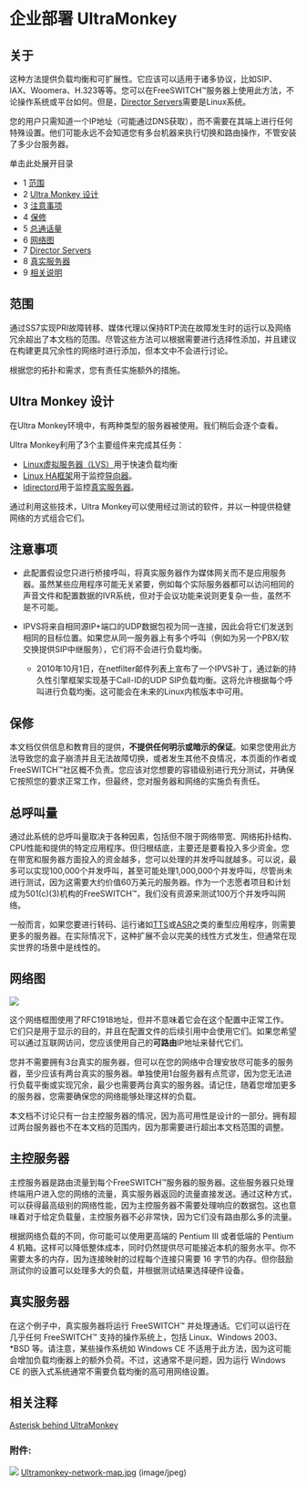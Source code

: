 # 企业部署 UltraMonkey 

 

## 关于

这种方法提供负载均衡和可扩展性。它应该可以适用于诸多协议，比如SIP、IAX、Woomera、H.323等等。您可以在FreeSWITCH™服务器上使用此方法，不论操作系统或平台如何。但是，[Director Servers](#-freeswitch--enterprise-deployment-ultramonkey-)需要是Linux系统。

您的用户只需知道一个IP地址（可能通过DNS获取），而不需要在其端上进行任何特殊设置。他们可能永远不会知道您有多台机器来执行切换和路由操作，不管安装了多少台服务器。

单击此处展开目录

* 1 [范围](#-freeswitch--enterprise-deployment-ultramonkey-)
* 2 [Ultra Monkey 设计](#ultra-monkey-design)
* 3 [注意事项](#-freeswitch--enterprise-deployment-ultramonkey-)
* 4 [保修](#-freeswitch--enterprise-deployment-ultramonkey-)
* 5 [总通话量](#-freeswitch--enterprise-deployment-ultramonkey-)
* 6 [网络图](#-freeswitch--enterprise-deployment-ultramonkey-)
* 7 [Director Servers](#-freeswitch--enterprise-deployment-ultramonkey-)
* 8 [真实服务器](#-freeswitch--enterprise-deployment-ultramonkey-)
* 9 [相关说明](#-freeswitch--enterprise-deployment-ultramonkey-)

## 范围

通过SS7实现PRI故障转移、媒体代理以保持RTP流在故障发生时的运行以及网络冗余超出了本文档的范围。尽管这些方法可以根据需要进行选择性添加，并且建议在构建更具冗余性的网络时进行添加，但本文中不会进行讨论。

根据您的拓扑和需求，您有责任实施额外的措施。

## Ultra Monkey 设计

在Ultra Monkey环境中，有两种类型的服务器被使用。我们稍后会逐个查看。

Ultra Monkey利用了3个主要组件来完成其任务：

* [Linux虚拟服务器（LVS）](http://www.ultramonkey.org/3/lvs.html)用于快速负载均衡
* [Linux HA框架](http://www.ultramonkey.org/3/linux-ha.html)用于监控[导向器](Enterprise-deployment-UltraMonkey_13173269.mdx#-freeswitch--enterprise-deployment-ultramonkey-)。
* [ldirectord](http://www.ultramonkey.org/3/ldirectord.html)用于监控[真实服务器](Enterprise-deployment-UltraMonkey_13173269.mdx#-freeswitch--enterprise-deployment-ultramonkey-)。

通过利用这些技术，Ultra Monkey可以使用经过测试的软件，并以一种提供稳健网络的方式组合它们。

## 注意事项

* 此配置假设您只进行桥接呼叫，将真实服务器作为媒体网关而不是应用服务器。虽然某些应用程序可能无关紧要，例如每个实际服务器都可以访问相同的声音文件和配置数据的IVR系统，但对于会议功能来说则更复杂一些，虽然不是不可能。
* IPVS将来自相同源IP+端口的UDP数据包视为同一连接，因此会将它们发送到相同的目标位置。如果您从同一服务器上有多个呼叫（例如为另一个PBX/软交换提供SIP中继服务），它们将不会进行负载均衡。

   * 2010年10月1日，在netfilter邮件列表上宣布了一个IPVS补丁，通过新的持久性引擎框架实现基于Call-ID的UDP SIP负载均衡。这将允许根据每个呼叫进行负载均衡。这可能会在未来的Linux内核版本中可用。

## 保修

本文档仅供信息和教育目的提供，**不提供任何明示或暗示的保证**。如果您使用此方法导致您的盒子崩溃并且无法故障切换，或者发生其他不良情况，本页面的作者或FreeSWITCH™社区概不负责。您应该对您想要的容错级别进行充分测试，并确保它按照您的要求正常工作，但最终，您对服务器和网络的实施负有责任。

## 总呼叫量

通过此系统的总呼叫量取决于各种因素，包括但不限于网络带宽、网络拓扑结构、CPU性能和提供的特定应用程序。但归根结底，主要还是要看投入多少资金。您在带宽和服务器方面投入的资金越多，您可以处理的并发呼叫就越多。可以说，最多可以实现100,000个并发呼叫，甚至可能处理1,000,000个并发呼叫，尽管尚未进行测试，因为这需要大约价值60万美元的服务器。作为一个志愿者项目和计划成为501(c)(3)机构的FreeSWITCH™，我们没有资源来测试100万个并发呼叫网络。

一般而言，如果您要进行转码、运行诸如[TTS](https://wiki.freeswitch.org/wiki/TTS "TTS")或[ASR](https://wiki.freeswitch.org/wiki/ASR "ASR")之类的重型应用程序，则需要更多的服务器。在实际情况下，这种扩展不会以完美的线性方式发生，但通常在现实世界的场景中是线性的。

## 网络图

![](/attachments/13173269/13173239.jpg)

这个网络框图使用了RFC1918地址，但并不意味着它会在这个配置中正常工作。它们只是用于显示的目的，并且在配置文件的后续引用中会使用它们。如果您希望可以通过互联网访问，您应该使用自己的**可路由**IP地址来替代它们。

您并不需要拥有3台真实的服务器，但可以在您的网络中合理安放尽可能多的服务器，至少应该有两台真实的服务器。单独使用1台服务器有点荒谬，因为您无法进行负载平衡或实现冗余，最少也需要两台真实的服务器。请记住，随着您增加更多的服务器，您需要确保您的网络能够处理这样的负载。

本文档不讨论只有一台主控服务器的情况，因为高可用性是设计的一部分。拥有超过两台服务器也不在本文档的范围内，因为那需要进行超出本文档范围的调整。

## 主控服务器

主控服务器是路由流量到每个FreeSWITCH™服务器的服务器。这些服务器只处理终端用户进入您的网络的流量，真实服务器返回的流量直接发送。通过这种方式，可以获得最高级别的网络性能，因为主控服务器不需要处理响应的数据包。这也意味着对于给定负载量，主控服务器不必非常快，因为它们没有路由那么多的流量。

根据网络负载的不同，你可能可以使用更高端的 Pentium III 或者低端的 Pentium 4 机箱。这样可以降低整体成本，同时仍然提供尽可能接近本机的服务水平。你不需要太多的内存，因为连接映射的过程每个连接只需要 16 字节的内存。但你鼓励测试你的设置可以处理多大的负载，并根据测试结果选择硬件设备。

## 真实服务器

在这个例子中，真实服务器将运行 FreeSWITCH™ 并处理通话。它们可以运行在几乎任何 FreeSWITCH™ 支持的操作系统上，包括 Linux、Windows 2003、\*BSD 等。请注意，某些操作系统如 Windows CE 不适用于此方法，因为这可能会增加负载均衡器上的额外负荷。不过，这通常不是问题，因为运行 Windows CE 的嵌入式系统通常不需要负载均衡的高可用网络设置。

## 相关注释

[Asterisk behind UltraMonkey](http://www.danielaliaman.com/blog/files/ultramonkeyasterisk.pdf)

### 附件:

![](/images/icons/bullet_blue.gif) [Ultramonkey-network-map.jpg](/attachments/13173269/13173239.jpg) (image/jpeg)